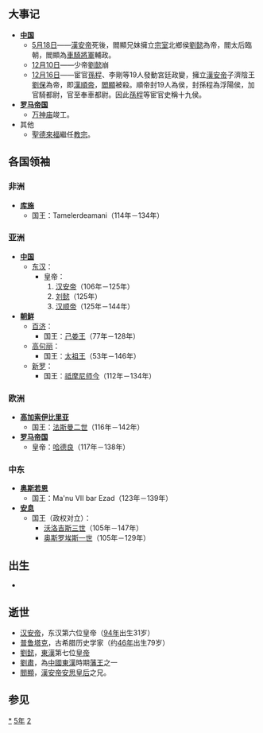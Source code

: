 {{yearTOC|125|东汉'''[[延光|延光]]四年'''}}

== 大事记 ==
*'''[[中国|中国]]'''
**[[5月18日|5月18日]]——[[漢安帝|漢安帝]]死後，閻顯兄妹擁立[[宗室|宗室]]北鄉侯[[劉懿|劉懿]]為帝，閻太后臨朝，閻顯為[[車騎將軍|車騎將軍]]輔政。
**[[12月10日|12月10日]]——少帝[[劉懿|劉懿]]崩
**[[12月16日|12月16日]]——宦官[[孫程|孫程]]、李剛等19人發動宮廷政變，擁立[[漢安帝|漢安帝]]子濟陰王[[劉保|劉保]]為帝，即[[漢順帝|漢順帝]]，[[閻顯|閻顯]]被殺。順帝封19人為侯，封孫程為浮陽侯，加官騎都尉，官至奉車都尉。因此[[孫程|孫程]]等宦官史稱十九侯。
*'''[[羅馬帝國|罗马帝国]]'''
**[[万神庙|万神庙]]竣工。
*其他
**[[聖德來福|聖德來福]]繼任[[教宗|教宗]]。
== 各国领袖 ==
=== 非洲 ===
* '''[[库施|库施]]'''
** 国王：Tamelerdeamani（114年－134年）

=== 亚洲 ===
* '''[[中国|中国]]'''
** [[东汉|东汉]]：
*** 皇帝：
***#[[汉安帝|汉安帝]]（106年－125年）
***#[[刘懿|刘懿]]（125年）
***#[[汉顺帝|汉顺帝]]（125年－144年）
* '''[[朝鲜民主主义人民共和国|朝鲜]]'''
** [[百濟|百济]]：
*** 国王：[[己娄王|己娄王]]（77年－128年）
** [[高句丽|高句丽]]：
*** 国王：[[太祖王|太祖王]]（53年－146年）
** [[新罗|新罗]]：
*** 国王：[[祗摩尼师今|祗摩尼师今]]（112年－134年）

=== 欧洲 ===
* '''[[高加索伊比利亞王國|高加索伊比里亚]]'''
** 国王：[[法斯曼二世|法斯曼二世]]（116年－142年）
* '''[[羅馬帝國|罗马帝国]]'''
** 皇帝：[[哈德良|哈德良]]（117年－138年）

=== 中东 ===
* '''[[奥斯若恩|奥斯若恩]]'''
** 国王：Ma'nu VII bar Ezad（123年－139年）
* '''[[安息_(国家)|安息]]''' 
** 国王（政权对立）：
*** [[沃洛吉斯三世|沃洛吉斯三世]]（105年－147年）
*** [[奥斯罗埃斯一世|奥斯罗埃斯一世]]（105年－129年）

== 出生 ==
*

== 逝世 ==
*[[汉安帝|汉安帝]]，东汉第六位皇帝（[[94年|94年]]出生31岁）
*[[普魯塔克|普鲁塔克]]，古希腊历史学家（约[[46年|46年]]出生79岁）
*[[劉懿|劉懿]]，[[東漢|東漢]]第七位[[皇帝|皇帝]]
*[[劉肅|劉肅]]，為[[中國|中國]][[東漢|東漢]]時期[[藩王|藩王]]之一
*[[閻顯|閻顯]]，[[漢安帝|漢安帝]][[安思皇后|安思皇后]]之兄。

== 参见 ==
{{Wikisource year mention}}

[[Category:125年|*]]
[[Category:120年代|5年]]
[[Category:2世纪各年|2]]